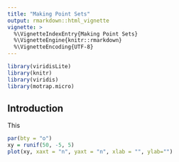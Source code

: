 ```yaml
---
title: "Making Point Sets"
output: rmarkdown::html_vignette
vignette: >
  %\VignetteIndexEntry{Making Point Sets}
  %\VignetteEngine{knitr::rmarkdown}
  %\VignetteEncoding{UTF-8}
---
```


```r
library(viridisLite)
library(knitr)
library(viridis)
library(motrap.micro)
```


## Introduction 

This
```r
par(bty = "o")
xy = runif(50, -5, 5)
plot(xy, xaxt = "n", yaxt = "n", xlab = "", ylab="")
```

